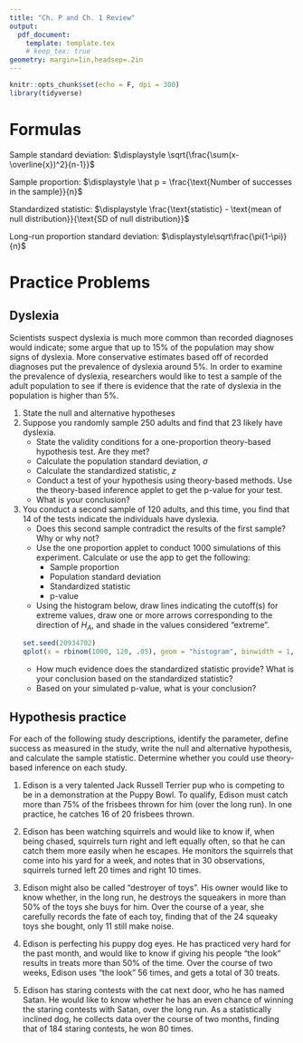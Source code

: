 ```yaml
---
title: "Ch. P and Ch. 1 Review"
output: 
  pdf_document:
    template: template.tex
    # keep_tex: true
geometry: margin=1in,headsep=.2in
---
```


```r
knitr::opts_chunk$set(echo = F, dpi = 300)
library(tidyverse)
```

# Formulas

Sample standard deviation: $\displaystyle \sqrt{\frac{\sum(x-\overline{x})^2}{n-1}}$

Sample proportion: $\displaystyle \hat p = \frac{\text{Number of successes in the sample}}{n}$

Standardized statistic: $\displaystyle \frac{\text{statistic} - \text{mean of null distribution}}{\text{SD of null distribution}}$

Long-run proportion standard deviation: $\displaystyle\sqrt\frac{\pi(1-\pi)}{n}$

# Practice Problems

## Dyslexia

Scientists suspect dyslexia is much more common than recorded diagnoses would indicate; some argue that up to 15% of the population may show signs of dyslexia. More conservative estimates based off of recorded diagnoses put the prevalence of dyslexia around 5%. In order to examine the prevalence of dyslexia, researchers would like to test a sample of the adult population to see if there is evidence that the rate of dyslexia in the population is higher than 5%.

1. State the null and alternative hypotheses\vfil\vfil
<!-- 2. Which of the following would be appropriate sampling methods? Why? -->
<!--     a. Ask travelers waiting at the airport to take a quick screening test while they wait\vfil -->
<!--     b. Mail a screening test to a random sample of addresses taken from a list of mailing addresses used by the post office\vfil -->
<!--     c. Call your neighbors and friends and ask them to take the screening test\vfil -->
<!--     d. Randomly select blocks from a city and ask adults at each house to take a screening test\vfil -->
<!-- \clearpage -->
2. Suppose you randomly sample 250 adults and find that 23 likely have dyslexia. 
    - State the validity conditions for a one-proportion theory-based hypothesis test. Are they met?\vfil
    - Calculate the population standard deviation, $\sigma$\vfil
    - Calculate the standardized statistic, $z$\vfil
    - Conduct a test of your hypothesis using theory-based methods. Use the theory-based inference applet to get the p-value for your test. \vfil
    - What is your conclusion?\vfil
\clearpage
3. You conduct a second sample of 120 adults, and this time, you find that 14 of the tests indicate the individuals have dyslexia.
    - Does this second sample contradict the results of the first sample? Why or why not?\vfil
    - Use the one proportion applet to conduct 1000 simulations of this experiment. Calculate or use the app to get the following:
        - Sample proportion\vfil
        - Population standard deviation\vfil
        - Standardized statistic\vfil
        - p-value\vfil
    - Using the histogram below, draw lines indicating the cutoff(s) for extreme values, draw one or more arrows corresponding to the direction of $H_A$, and shade in the values considered "extreme".
```r
set.seed(20934702)
qplot(x = rbinom(1000, 120, .05), geom = "histogram", binwidth = 1, color = I("black"), fill = I("grey80")) + theme_bw() + scale_x_continuous("Simulated Number of Individuals Testing Positive for Dyslexia")
```
    - How much evidence does the standardized statistic provide? What is your conclusion based on the standardized statistic?\vfil
    - Based on your simulated p-value, what is your conclusion?

\clearpage
## Hypothesis practice
For each of the following study descriptions, identify the parameter, define success as measured in the study, write the null and alternative hypothesis, and calculate the sample statistic. Determine whether you could use theory-based inference on each study.

1. Edison is a very talented Jack Russell Terrier pup who is competing to be in a demonstration at the Puppy Bowl. To qualify, Edison must catch more than 75% of the frisbees thrown for him (over the long run). In one practice, he catches 16 of 20 frisbees thrown.\vfil

2. Edison has been watching squirrels and would like to know if, when being chased, squirrels turn right and left equally often, so that he can catch them more easily when he escapes. He monitors the squirrels that come into his yard for a week, and notes that in 30 observations, squirrels turned left 20 times and right 10 times. \vfil

3. Edison might also be called "destroyer of toys". His owner would like to know whether, in the long run, he destroys the squeakers in more than 50% of the toys she buys for him. Over the course of a year, she carefully records the fate of each toy, finding that of the 24 squeaky toys she bought, only 11 still make noise. \vfil

4. Edison is perfecting his puppy dog eyes. He has practiced very hard for the past month, and would like to know if giving his people "the look" results in treats more than 50% of the time. Over the course of two weeks, Edison uses "the look" 56 times, and gets a total of 30 treats. \vfil

5. Edison has staring contests with the cat next door, who he has named Satan. He would like to know whether he has an even chance of winning the staring contests with Satan, over the long run. As a statistically inclined dog, he collects data over the course of two months, finding that of 184 staring contests, he won 80 times.\vfil
